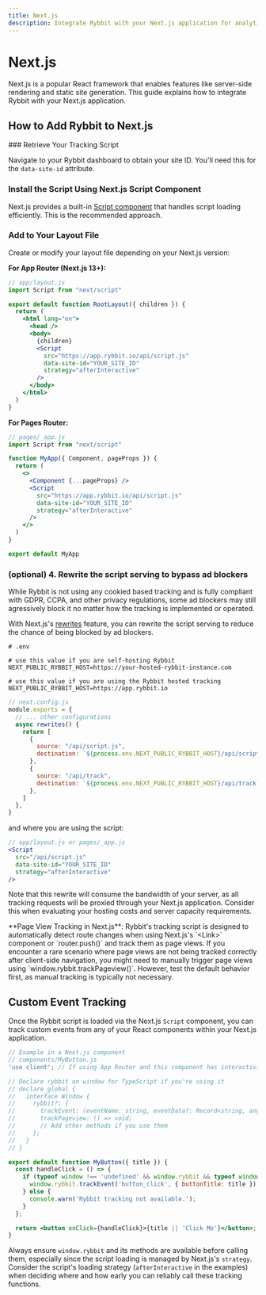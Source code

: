```yaml
---
title: Next.js
description: Integrate Rybbit with your Next.js application for analytics tracking
---
```



# Next.js

Next.js is a popular React framework that enables features like server-side rendering and static site generation. This guide explains how to integrate Rybbit with your Next.js application.

## How to Add Rybbit to Next.js

<Steps>
### Retrieve Your Tracking Script

Navigate to your Rybbit dashboard to obtain your site ID. You'll need this for the `data-site-id` attribute.

### Install the Script Using Next.js Script Component

Next.js provides a built-in [Script component](https://nextjs.org/docs/app/building-your-application/optimizing/scripts) that handles script loading efficiently. This is the recommended approach.

### Add to Your Layout File

Create or modify your layout file depending on your Next.js version:

**For App Router (Next.js 13+):**

```jsx
// app/layout.js
import Script from "next/script"

export default function RootLayout({ children }) {
  return (
    <html lang="en">
      <head />
      <body>
        {children}
        <Script
          src="https://app.rybbit.io/api/script.js"
          data-site-id="YOUR_SITE_ID"
          strategy="afterInteractive"
        />
      </body>
    </html>
  )
}
```

**For Pages Router:**

```jsx
// pages/_app.js
import Script from "next/script"

function MyApp({ Component, pageProps }) {
  return (
    <>
      <Component {...pageProps} />
      <Script
        src="https://app.rybbit.io/api/script.js"
        data-site-id="YOUR_SITE_ID"
        strategy="afterInteractive"
      />
    </>
  )
}

export default MyApp
```
</Steps>

### (optional) 4. Rewrite the script serving to bypass ad blockers

While Rybbit is not using any cookied based tracking and is fully compliant
with GDPR, CCPA, and other privacy regulations, some ad blockers may still agressively
block it no matter how the tracking is implemented or operated.

With Next.js's [rewrites](https://nextjs.org/docs/app/api-reference/config/next-config-js/rewrites) feature, you can rewrite the script serving to reduce the chance of being blocked by ad blockers.

```dotenv
# .env

# use this value if you are self-hosting Rybbit
NEXT_PUBLIC_RYBBIT_HOST=https://your-hosted-rybbit-instance.com

# use this value if you are using the Rybbit hosted tracking
NEXT_PUBLIC_RYBBIT_HOST=https://app.rybbit.io
```

```js
// next.config.js
module.exports = {
  // ... other configurations
  async rewrites() {
    return [
      {
        source: "/api/script.js",
        destination: `${process.env.NEXT_PUBLIC_RYBBIT_HOST}/api/script.js`,
      },
      {
        source: "/api/track",
        destination: `${process.env.NEXT_PUBLIC_RYBBIT_HOST}/api/track`,
      },
    ]
  },
}
```

and where you are using the script:

```jsx
// app/layout.js or pages/_app.js
<Script
  src="/api/script.js"
  data-site-id="YOUR_SITE_ID"
  strategy="afterInteractive"
/>
```

Note that this rewrite will consume the bandwidth of your server, as all tracking requests will be proxied through your Next.js application. Consider this when evaluating your hosting costs and server capacity requirements.


<Callout type="info">
  **Page View Tracking in Next.js**: Rybbit's tracking script is designed to automatically detect route changes when using Next.js's `&lt;Link&gt;` component or `router.push()` and track them as page views. If you encounter a rare scenario where page views are not being tracked correctly after client-side navigation, you might need to manually trigger page views using `window.rybbit.trackPageview()`. However, test the default behavior first, as manual tracking is typically not necessary.
</Callout>

## Custom Event Tracking

Once the Rybbit script is loaded via the Next.js `Script` component, you can track custom events from any of your React components within your Next.js application.

```jsx
// Example in a Next.js component
// components/MyButton.js
'use client'; // If using App Router and this component has interactivity

// Declare rybbit on window for TypeScript if you're using it
// declare global {
//   interface Window {
//     rybbit?: {
//       trackEvent: (eventName: string, eventData?: Record<string, any>) => void;
//       trackPageview: () => void;
//       // Add other methods if you use them
//     };
//   }
// }

export default function MyButton({ title }) {
  const handleClick = () => {
    if (typeof window !== 'undefined' && window.rybbit && typeof window.rybbit.trackEvent === 'function') {
      window.rybbit.trackEvent('button_click', { buttonTitle: title });
    } else {
      console.warn('Rybbit tracking not available.');
    }
  };

  return <button onClick={handleClick}>{title || 'Click Me'}</button>;
}
```
Always ensure `window.rybbit` and its methods are available before calling them, especially since the script loading is managed by Next.js's `strategy`. Consider the script's loading strategy (`afterInteractive` in the examples) when deciding where and how early you can reliably call these tracking functions.
